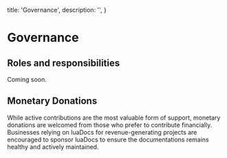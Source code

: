   title: 'Governance',
  description: '',
}

# Governance

## Roles and responsibilities

Coming soon.

## Monetary Donations
While active contributions are the most valuable form of support, monetary donations are welcomed from those who prefer to contribute financially. 
Businesses relying on luaDocs for revenue-generating projects are encouraged to sponsor luaDocs to ensure the documentations remains healthy and actively maintained.

